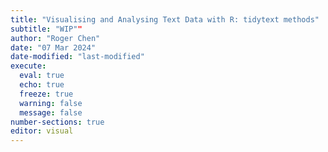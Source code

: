 ```yaml
---
title: "Visualising and Analysing Text Data with R: tidytext methods"
subtitle: "WIP""
author: "Roger Chen"
date: "07 Mar 2024"
date-modified: "last-modified"
execute: 
  eval: true
  echo: true
  freeze: true
  warning: false
  message: false
number-sections: true
editor: visual
---
```

